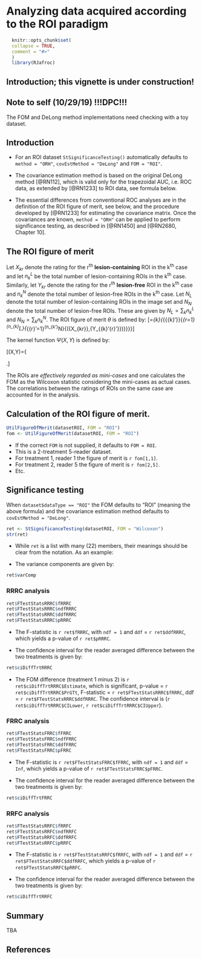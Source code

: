 # Analyzing data acquired according to the ROI paradigm {#ROIDataAnalysis}



```r
  knitr::opts_chunk$set(
  collapse = TRUE,
  comment = "#>"
  )
  library(RJafroc)
```

## Introduction; this vignette is under construction!

## Note to self (10/29/19) !!!DPC!!!
The FOM and DeLong method implementations need checking with a toy dataset.

## Introduction
* For an ROI dataset `StSignificanceTesting()` automatically defaults to `method = "ORH"`, `covEstMethod = "DeLong"` and `FOM = "ROI"`.  

* The covariance estimation method is based on the original DeLong method [@RN112], which is valid only for the trapezoidal AUC, i.e. ROC data, as extended by [@RN1233] to ROI data, see formula below.  

* The essential differences from conventional ROC analyses are in the definition of the ROI figure of merit, see below, and the procedure developed by [@RN1233] for estimating the covariance matrix. Once the covariances are known, `method = "ORH"` can be applied to perform significance testing, as described in [@RN1450] and [@RN2680, Chapter 10].

## The ROI figure of merit  
Let ${X_{kr}}$ denote the rating for the r^th^ **lesion-containing** ROI in the k^th^ case and let $n_{k}^L$ be the total number of lesion-containing ROIs in the k^th^ case. Similarly, let ${Y_{kr}}$ denote the rating for the r^th^ **lesion-free** ROI in the k^th^ case and $n_{k}^N$ denote the total number of lesion-free ROIs in the k^th^ case. Let ${N_L}$ denote the total number of lesion-containing ROIs in the image set and ${N_N}$ denote the total number of lesion-free ROIs. These are given by ${N_L}=\sum\nolimits_{k}{n_{k}^L}$ and ${N_N}=\sum\nolimits_{k}{n_{k}^N}$. The ROI figure of merit $\theta$\ is defined by: \[\theta =\frac{1}{{N_L}{N_N}}\sum\nolimits_{k}{\sum\nolimits_{{{k}'}}{\sum\limits_{r=1}^{n_{k}^L}{\sum\limits_{{r}'=1}^{n_{k'}^N}{\psi ({X_{kr}},{Y_{{k}'{r}'}})}}}}\]    

The kernel function $\Psi(X,Y)$ is defined by:

\[\psi (X,Y)=\left\{ \begin{aligned}
  & 1.0\ \ \ \text{if}\ Y<X \\ 
 & 0.5\ \ \ \text{if}\ Y=X \\ 
 & 0.0\ \ \ \text{if}\ Y>X \\ 
\end{aligned} \right.\]


The ROIs are *effectively regarded as mini-cases* and one calculates the FOM as the Wilcoxon statistic considering the mini-cases as actual cases. The correlations between the ratings of ROIs on the same case are accounted for in the analysis.


## Calculation of the ROI figure of merit.

```r
UtilFigureOfMerit(datasetROI, FOM = "ROI")
fom <- UtilFigureOfMerit(datasetROI, FOM = "ROI")
```             

* If the correct `FOM` is not supplied, it defaults to `FOM = ROI`.   
* This is a 2-treatment 5-reader dataset.  
* For treatment 1, reader 1 the figure of merit is `r fom[1,1]`.  
* For treatment 2, reader 5 the figure of merit is `r fom[2,5]`.  
* Etc.  

## Significance testing

When `dataset$dataType == "ROI"` the FOM defaults to "ROI" (meaning the above formula) and the covariance estimation method defaults to `covEstMethod = "DeLong"`.

```r
ret <- StSignificanceTesting(datasetROI, FOM = "Wilcoxon")
str(ret)
```             

* While `ret` is a list with many (22) members, their meanings should be clear from the notation. As an example:  

+    The variance components are given by:

```r
ret$varComp
```             

### RRRC analysis  

```r
ret$FTestStatsRRRC$fRRRC
ret$FTestStatsRRRC$ndfRRRC
ret$FTestStatsRRRC$ddfRRRC
ret$FTestStatsRRRC$pRRRC
```             

* The F-statistic is `r ret$fRRRC`, with `ndf = 1` and `ddf` = `r ret$ddfRRRC`, which yields a p-value of `r ret$pRRRC`.   

* The confidence interval for the reader averaged difference between the two treatments is given by:
    
```r
ret$ciDiffTrtRRRC
```             

* The FOM difference (treatment 1 minus 2) is `r ret$ciDiffTrtRRRC$Estimate`, which is significant, p-value = `r ret$ciDiffTrtRRRC$PrGTt`, F-statistic = `r ret$FTestStatsRRRC$fRRRC`, ddf = `r ret$FTestStatsRRRC$ddfRRRC`. The confidence interval is (`r ret$ciDiffTrtRRRC$CILower`, `r ret$ciDiffTrtRRRC$CIUpper`).

### FRRC analysis  

```r
ret$FTestStatsFRRC$fFRRC
ret$FTestStatsFRRC$ndfFRRC
ret$FTestStatsFRRC$ddfFRRC
ret$FTestStatsFRRC$pFRRC
```             

* The F-statistic is `r ret$FTestStatsFRRC$fFRRC`, with `ndf = 1` and `ddf` = `Inf`, which yields a p-value of `r ret$FTestStatsFRRC$pFRRC`. 

*  The confidence interval for the reader averaged difference between the two treatments is given by:
    
```r
ret$ciDiffTrtFRRC
```             

### RRFC analysis  

```r
ret$FTestStatsRRFC$fRRFC
ret$FTestStatsRRFC$ndfRRFC
ret$FTestStatsRRFC$ddfRRFC
ret$FTestStatsRRFC$pRRFC

```             

* The F-statistic is `r ret$FTestStatsRRFC$fRRFC`, with `ndf = 1` and `ddf` = `r ret$FTestStatsRRFC$ddfRRFC`, which yields a p-value of `r ret$FTestStatsRRFC$pRRFC`. 

* The confidence interval for the reader averaged difference between the two treatments is given by:
    
```r
ret$ciDiffTrtRRFC
```             

## Summary  
TBA

## References  
